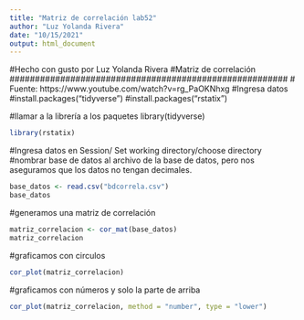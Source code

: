 ```yaml
---
title: "Matriz de correlación lab52"
author: "Luz Yolanda Rivera"
date: "10/15/2021"
output: html_document
---
```

########################################################
#Hecho con gusto por Luz Yolanda Rivera
#Matriz de correlación
#######################################################
# Fuente: https://www.youtube.com/watch?v=rg_PaOKNhxg
#Ingresa datos
#install.packages("tidyverse")
#install.packages("rstatix")

#llamar a la librería a los paquetes
library(tidyverse)
```r
library(rstatix)
```



#Ingresa datos en Session/ Set working directory/choose directory
#nombrar base de datos al archivo de la base de datos, pero nos aseguramos que los datos no tengan decimales.
```r
base_datos <- read.csv("bdcorrela.csv")
base_datos
```

#generamos una matriz de correlación
```r
matriz_correlacion <- cor_mat(base_datos)
matriz_correlacion
```


#graficamos con circulos
```r
cor_plot(matriz_correlacion)

```


#graficamos con números y solo la parte de arriba
```r
cor_plot(matriz_correlacion, method = "number", type = "lower")
```


